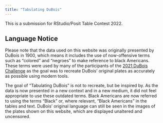 ```yaml
---
title: "Tabulating DuBois"
---
```


This is a submission for RStudio/Posit Table Contest 2022.

:::{.callout-info}
# Language Notice
Please note that the data used on this website was originally presented by DuBois in 1900, which means it includes the use of now-offensive terms such as "colored" and "negroes" to make reference to black Americans. These terms were used by many of the participants of the [2021 DuBois Challenge](https://github.com/rfordatascience/tidytuesday/blob/master/data/2021/2021-02-16/readme.md) as the goal was to recreate DuBois' original plates as accurately as possible using modern tools. 

The goal of "Tabulating DuBois" is not to recreate, but be inspired by. As the data is now presented in a new context and in a new medium, it did not feel appropriate to use these outdated terms. Black Americans are now referred to using the terms "Black" or, where relevant, "Black Americans" in the tables and text. DuBois' original language can still be seen in the images of the plates shown on this website, which are displayed unaltered and uncensored.
:::
